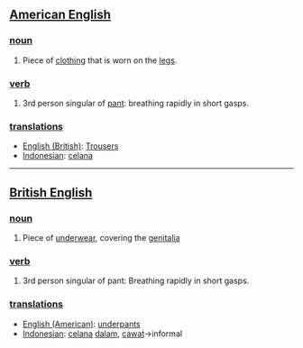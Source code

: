 ==[[American English]]==

===[[noun]]===
#Piece of [[clothing]] that is worn on the [[legs]].

===[[verb]]===
#3rd person singular of [[pant]]: breathing rapidly in short gasps.

===[[translations]]===
*[[English (British)]]: [[Trousers]]
*[[Indonesian]]: [[celana]]

----

==[[British English]]==

===[[noun]]===
#Piece of [[underwear]], covering the [[genitalia]]

===[[verb]]===
#3rd person singular of pant: Breathing rapidly in short gasps.

===[[translations]]===
*[[English (American)]]: [[underpants]]
*[[Indonesian]]: [[celana]] [[dalam]], [[cawat]]→informal